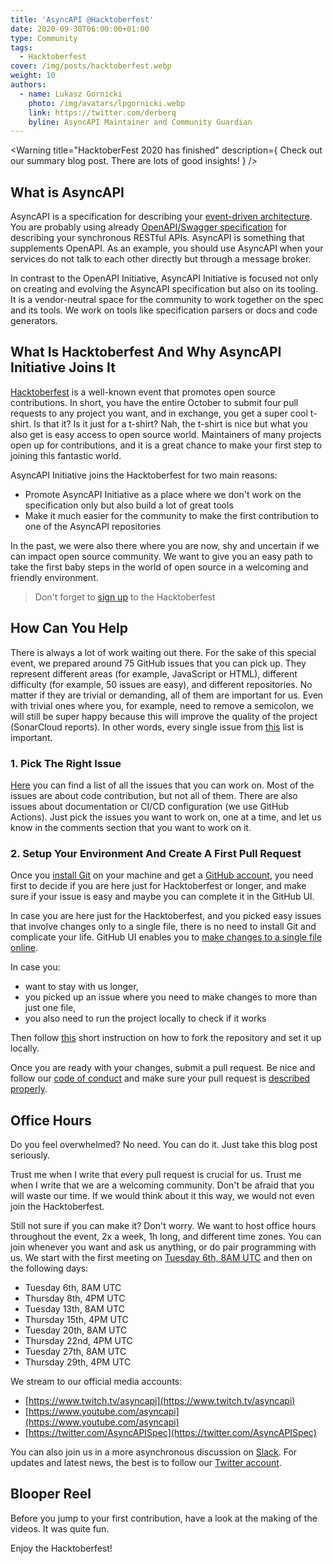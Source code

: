 ```yaml
---
title: 'AsyncAPI @Hacktoberfest'
date: 2020-09-30T06:00:00+01:00
type: Community
tags:
  - Hacktoberfest
cover: /img/posts/hacktoberfest.webp
weight: 10
authors:
  - name: Lukasz Gornicki
    photo: /img/avatars/lpgornicki.webp
    link: https://twitter.com/derberq
    byline: AsyncAPI Maintainer and Community Guardian
---
```


<Warning
title="HacktoberFest 2020 has finished"
description={
<Span>Check out our <Link href="/blog/hacktoberfest-summary-2020">summary blog post</Link>. There are lots of good insights!</Span>
}
/>

## What is AsyncAPI

AsyncAPI is a specification for describing your [event-driven architecture](https://www.asyncapi.com/docs/getting-started/event-driven-architectures/). You are probably using already [OpenAPI/Swagger specification](https://www.asyncapi.com/docs/getting-started/coming-from-openapi/) for describing your synchronous RESTful APIs. AsyncAPI is something that supplements OpenAPI. As an example, you should use AsyncAPI when your services do not talk to each other directly but through a message broker.

In contrast to the OpenAPI Initiative, AsyncAPI Initiative is focused not only on creating and evolving the AsyncAPI specification but also on its tooling. It is a vendor-neutral space for the community to work together on the spec and its tools. We work on tools like specification parsers or docs and code generators.

<YouTube id="pU71J-F7pfI" />

## What Is Hacktoberfest And Why AsyncAPI Initiative Joins It

[Hacktoberfest](https://hacktoberfest.digitalocean.com/) is a well-known event that promotes open source contributions. In short, you have the entire October to submit four pull requests to any project you want, and in exchange, you get a super cool t-shirt. Is that it? Is it just for a t-shirt? Nah, the t-shirt is nice but what you also get is easy access to open source world. Maintainers of many projects open up for contributions, and it is a great chance to make your first step to joining this fantastic world.

AsyncAPI Initiative joins the Hacktoberfest for two main reasons:

- Promote AsyncAPI Initiative as a place where we don't work on the specification only but also build a lot of great tools
- Make it much easier for the community to make the first contribution to one of the AsyncAPI repositories

In the past, we were also there where you are now, shy and uncertain if we can impact open source community. We want to give you an easy path to take the first baby steps in the world of open source in a welcoming and friendly environment.

> Don't forget to [sign up](https://hacktoberfest.digitalocean.com/) to the Hacktoberfest

<YouTube id="_1WRr3Ml9t4" />

## How Can You Help

There is always a lot of work waiting out there. For the sake of this special event, we prepared around 75 GitHub issues that you can pick up. They represent different areas (for example, JavaScript or HTML), different difficulty (for example, 50 issues are easy), and different repositories. No matter if they are trivial or demanding, all of them are important for us. Even with trivial ones where you, for example, need to remove a semicolon, we will still be super happy because this will improve the quality of the project (SonarCloud reports). In other words, every single issue from [this](https://docs.google.com/spreadsheets/d/1vX4J395apexutfQ0OSqPNltFKDacmemHZwCmOXwHNLo/edit?usp=sharing) list is important.

### 1. Pick The Right Issue

[Here](https://docs.google.com/spreadsheets/d/1vX4J395apexutfQ0OSqPNltFKDacmemHZwCmOXwHNLo/edit?usp=sharing) you can find a list of all the issues that you can work on. Most of the issues are about code contribution, but not all of them. There are also issues about documentation or CI/CD configuration (we use GitHub Actions). Just pick the issues you want to work on, one at a time, and let us know in the comments section that you want to work on it.

<YouTube id="Iqs_2BiNEEo" />

### 2. Setup Your Environment And Create A First Pull Request

Once you [install Git](https://git-scm.com/book/en/v2/Getting-Started-Installing-Git) on your machine and get a [GitHub account](https://github.com/join), you need first to decide if you are here just for Hacktoberfest or longer, and make sure if your issue is easy and maybe you can complete it in the GitHub UI.

In case you are here just for the Hacktoberfest, and you picked easy issues that involve changes only to a single file, there is no need to install Git and complicate your life. GitHub UI enables you to [make changes to a single file online](https://docs.github.com/en/repositories/working-with-files/managing-files/editing-files).

In case you:

- want to stay with us longer,
- you picked up an issue where you need to make changes to more than just one file,
- you also need to run the project locally to check if it works

Then follow [this](https://github.com/asyncapi/community/blob/master/git-workflow.md) short instruction on how to fork the repository and set it up locally.

Once you are ready with your changes, submit a pull request. Be nice and follow our [code of conduct](https://github.com/asyncapi/.github/blob/master/CODE_OF_CONDUCT.md) and make sure your pull request is [described properly](https://github.com/asyncapi/.github/blob/master/CONTRIBUTING.md#conventional-commits).

<YouTube id="BsC5tu4M1rw" />

## Office Hours

Do you feel overwhelmed? No need. You can do it. Just take this blog post seriously.

Trust me when I write that every pull request is crucial for us.
Trust me when I write that we are a welcoming community.
Don't be afraid that you will waste our time. If we would think about it this way, we would not even join the Hacktoberfest.

Still not sure if you can make it? Don't worry. We want to host office hours throughout the event, 2x a week, 1h long, and different time zones. You can join whenever you want and ask us anything, or do pair programming with us. We start with the first meeting on [Tuesday 6th, 8AM UTC](https://calendar.google.com/calendar/u/0/embed?src=c_q9tseiglomdsj6njuhvbpts11c@group.calendar.google.com) and then on the following days:

- Tuesday 6th, 8AM UTC
- Thursday 8th, 4PM UTC
- Tuesday 13th, 8AM UTC
- Thursday 15th, 4PM UTC
- Tuesday 20th, 8AM UTC
- Thursday 22nd, 4PM UTC
- Tuesday 27th, 8AM UTC
- Thursday 29th, 4PM UTC

We stream to our official media accounts:

- [https://www.twitch.tv/asyncapi](https://www.twitch.tv/asyncapi)
- [https://www.youtube.com/asyncapi](https://www.youtube.com/asyncapi)
- [https://twitter.com/AsyncAPISpec](https://twitter.com/AsyncAPISpec)

You can also join us in a more asynchronous discussion on [Slack](https://www.asyncapi.com/slack-invite/). For updates and latest news, the best is to follow our [Twitter account](https://twitter.com/AsyncAPISpec).

## Blooper Reel

Before you jump to your first contribution, have a look at the making of the videos. It was quite fun.

<YouTube id="anjcF2l0lGs" />

Enjoy the Hacktoberfest!
